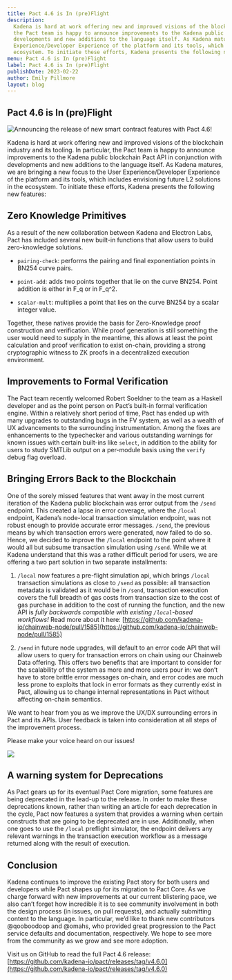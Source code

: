 ```yaml
---
title: Pact 4.6 is In (pre)Flight
description:
  Kadena is hard at work offering new and improved visions of the blockchain industry and its tooling. In particular,
  the Pact team is happy to announce improvements to the Kadena public blockchain Pact API in conjunction with
  developments and new additions to the language itself. As Kadena matures, we are bringing a new focus to the User
  Experience/Developer Experience of the platform and its tools, which includes envisioning future L2 solutions in the
  ecosystem. To initiate these efforts, Kadena presents the following new features
menu: Pact 4.6 is In (pre)Flight
label: Pact 4.6 is In (pre)Flight
publishDate: 2023-02-22
author: Emily Pillmore
layout: blog
---
```


## Pact 4.6 is In (pre)Flight

![Announcing the release of new smart contract features with Pact 4.6!](/assets/blog/1_BkKdH9y8UNpl4U5agsOesg.webp)

Kadena is hard at work offering new and improved visions of the blockchain industry and its tooling. In particular, the
Pact team is happy to announce improvements to the Kadena public blockchain Pact API in conjunction with developments
and new additions to the language itself. As Kadena matures, we are bringing a new focus to the User
Experience/Developer Experience of the platform and its tools, which includes envisioning future L2 solutions in the
ecosystem. To initiate these efforts, Kadena presents the following new features:

## Zero Knowledge Primitives

As a result of the new collaboration between Kadena and Electron Labs, Pact has included several new built-in functions
that allow users to build zero-knowledge solutions.

- `pairing-check`: performs the pairing and final exponentiation points in BN254 curve pairs.

- `point-add`: adds two points together that lie on the curve BN254. Point addition is either in F_q or in F_q^2.

- `scalar-mult`: multiplies a point that lies on the curve BN254 by a scalar integer value.

Together, these natives provide the basis for Zero-Knowledge proof construction and verification. While proof generation
is still something the user would need to supply in the meantime, this allows at least the point calculation and proof
verification to exist on-chain, providing a strong cryptographic witness to ZK proofs in a decentralized execution
environment.

## Improvements to Formal Verification

The Pact team recently welcomed Robert Soeldner to the team as a Haskell developer and as the point person on Pact’s
built-in formal verification engine. Within a relatively short period of time, Pact has ended up with many upgrades to
outstanding bugs in the FV system, as well as a wealth of UX advancements to the surrounding instrumentation. Among the
fixes are enhancements to the typechecker and various outstanding warnings for known issues with certain built-ins like
`select`, in addition to the ability for users to study SMTLib output on a per-module basis using the `verify` debug
flag overload.

## Bringing Errors Back to the Blockchain

One of the sorely missed features that went away in the most current iteration of the Kadena public blockchain was error
output from the `/send` endpoint. This created a lapse in error coverage, where the `/local` endpoint, Kadena’s
node-local transaction simulation endpoint, was not robust enough to provide accurate error messages. `/send`, the
previous means by which transaction errors were generated, now failed to do so. Hence, we decided to improve the
`/local` endpoint to the point where it would all but subsume transaction simulation using `/send`. While we at Kadena
understand that this was a rather difficult period for users, we are offering a two part solution in two separate
installments:

1.  `/local` now features a pre-flight simulation api, which brings `/local` transaction simulations as close to `/send`
    as possible: all transaction metadata is validated as it would be in `/send`, transaction execution covers the full
    breadth of gas costs from transaction size to the cost of gas purchase in addition to the cost of running the
    function, and the new API is _fully backwards compatible with existing `/local`-based workflows!_ Read more about it
    here: [https://github.com/kadena-io/chainweb-node/pull/1585](https://github.com/kadena-io/chainweb-node/pull/1585)

2.  `/send` in future node upgrades, will default to an error code API that will allow users to query for transaction
    errors on chain using our Chainweb Data offering. This offers two benefits that are important to consider for the
    scalability of the system as more and more users pour in: we don’t have to store brittle error messages on-chain,
    and error codes are much less prone to exploits that lock in error formats as they currently exist in Pact, allowing
    us to change internal representations in Pact without affecting on-chain semantics.

We want to hear from you as we improve the UX/DX surrounding errors in Pact and its APIs. User feedback is taken into
consideration at all steps of the improvement process.

Please make your voice heard on our issues!

![](/assets/blog/1_R5aPOgbndA0IadxYyN23ew.webp)

## A warning system for Deprecations

As Pact gears up for its eventual Pact Core migration, some features are being deprecated in the lead-up to the release.
In order to make these deprecations known, rather than writing an article for each deprecation in the cycle, Pact now
features a system that provides a warning when certain constructs that are going to be deprecated are in use.
Additionally, when one goes to use the `/local` preflight simulator, the endpoint delivers any relevant warnings in the
transaction execution workflow as a message returned along with the result of execution.

## Conclusion

Kadena continues to improve the existing Pact story for both users and developers while Pact shapes up for its migration
to Pact Core. As we charge forward with new improvements at our current blistering pace, we also can’t forget how
incredible it is to see community involvement in both the design process (in issues, on pull requests), and actually
submitting content to the language. In particular, we’d like to thank new contributors @qooboodoop and @omahs, who
provided great progression to the Pact service defaults and documentation, respectively. We hope to see more from the
community as we grow and see more adoption.

Visit us on GitHub to read the full Pact 4.6 release:
[https://github.com/kadena-io/pact/releases/tag/v4.6.0](https://github.com/kadena-io/pact/releases/tag/v4.6.0)
